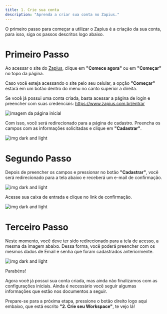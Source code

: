 ```yaml
---
title: 1. Crie sua conta
description: "Aprenda a criar sua conta no Zapius."
---
```


O primeiro passo para começar a utilizar o Zapius é a criação da sua conta, para isso, siga os passos descritos logo abaixo.

# Primeiro Passo

Ao acessar o site do [Zapius](https://zapius.com.br/), clique em **"Comece agora"** ou em **"Começar"** no topo da página.

<Warning>

Caso você esteja acessando o site pelo seu celular, a opção **"Começar"** estará em um botão dentro do menu no canto superior a direita.

Se você já possui uma conta criada, basta acessar a página de login e preencher com suas credenciais: https://www.zapius.com.br/entrar

</Warning>

<img
  src="/images/1-crie-sua-conta/pagina-inicial.png"
  alt="imagem da página inicial"
  class="shadow-lg rounded-lg border "
/>

Com isso, você será redirecionado para a página de cadastro. Preencha os campos com as informações solicitadas e clique em **"Cadastrar"**.

<div className="w-full flex justify-center">
  <img
    alt="img dark and light"
    className="dark:block"
    class="shadow-lg rounded-lg border"
    src="/images/1-crie-sua-conta/pagina-de-cadastro.png"
  />
</div>

# Segundo Passo

Depois de preencher os campos e pressionar no botão **"Cadastrar"**, você será redirecionado para a tela abaixo e receberá um e-mail de confirmação.

<div className="w-full flex justify-center">
  <img
    alt="img dark and light"
    className="dark:block"
    class="shadow-lg rounded-lg border"
    src="/images/1-crie-sua-conta/pagina-de-acesso-com-aviso.png"
  />
</div>

Acesse sua caixa de entrada e clique no link de confirmação.

<div className="w-full flex justify-center">
  <img
    alt="img dark and light"
    className="dark:block"
    class="shadow-lg rounded-lg border"
    src="/images/1-crie-sua-conta/confirmar-email.png"
  />
</div>

# Terceiro Passo

Neste momento, você deve ter sido redirecionado para a tela de acesso, a mesma da imagem abaixo. Dessa forma, você poderá preencher com os mesmos dados de Email e senha que foram cadastrados anteriormente.

<div className="w-full flex justify-center">
  <img
    alt="img dark and light"
    className="dark:block"
    class="shadow-lg rounded-lg border"
    src="/images/1-crie-sua-conta/pagina-de-acesso.png"
  />
</div>

Parabéns!

Agora você já possui sua conta criada, mas ainda não finalizamos com as configurações iniciais. Ainda é necessário você seguir algumas informações que estão nos documentos a seguir.

Prepare-se para a próxima etapa, pressione o botão direito logo aqui embaixo, que está escrito **"2. Crie seu Workspace"**, te vejo lá!
